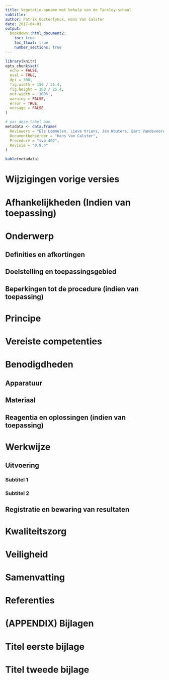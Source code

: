 ```yaml
---
title: Vegetatie-opname met behulp van de Tansley-schaal
subtitle: 
author: Patrik Oosterlynck, Hans Van Calster
date: 2017-04-01
output: 
  bookdown::html_document2:
    toc: true
    toc_float: true
    number_sections: true
---
```


<!--
Instructies bij opmaak van veldprotocol:

Hieronder vind je de verschillende onderdelen van een veldprotocol en een beschrijving wat er bij elk onderdeel vermeld moet worden. 
Niet alle onderdelen zijn altijd van toepassing. Laat in die gevallen de titelhoofdingen staan en vermeld expliciet “niet van toepassing”.
Probeer het veldprotocol generiek te maken in de mate van mogelijk en probeer te vermijden dat het veldprotocol enkel specifiek voor een bepaald project bruikbaar is. 
Je kan het protocol generiek houden door bepaalde variabelen, zoals bijvoorbeeld de grootte van een proefvlak of de diepte van een bodembemonstering, niet vast te leggen in het protocol. 
In bijlage kan je dan een tabel toevoegen waarin je per project aangeeft welke waardes gekozen moeten worden voor die variabelen. 
Indien een bepaald onderdeel niet van toepassing is, laat je de hoofding staan en vermeld je hieronder ‘Niet van toepassing’. Op die manier is de nummering van alle protocols dezelfde.
-->

```r
library(knitr)
opts_chunk$set(
  echo = FALSE, 
  eval = TRUE,
  dpi = 300,
  fig.width = 150 / 25.4,
  fig.height = 100 / 25.4,
  out.width = '100%',
  warning = FALSE,
  error = TRUE,
  message = FALSE
)
```


```r
# pas deze tabel aan
metadata <- data.frame(
  Reviewers = "Els Lommelen, Lieve Vriens, Jan Wouters, Bart Vandevoorde, Sam Provoost, Els De Bie, Steven Desaeger",
  Documentbeheerder = "Hans Van Calster",
  Procedure = "svp-402",
  Revisie = "0.9.4"
)

kable(metadata)

```


# Wijzigingen vorige versies

<!--
Omschrijf hier welke wijzigingen er gebeurd zijn ten opzichte van de vorige versie. Vermeld de datum van de vorige versie, de reden van de wijziging en een beknopte beschrijving van de wijziging.
-->

# Afhankelijkheden (Indien van toepassing)

<!--
Procedures waarnaar in deze procedure verwezen wordt: bv SIP_xxx
Procedures die verwijzen naar deze procedure: bv SVP_xxx
-->

# Onderwerp

## Definities en afkortingen

<!--
Definities van begrippen en afkortingen die noodzakelijk zijn om dit document te begrijpen en het veldprotocol op een gepaste manier te kunnen uitvoeren.  
-->

## Doelstelling en toepassingsgebied

<!--
Doelstelling: omschrijving in woorden waarvoor het veldprotocol dient. Voorbeelden wat er met de gegevens kan gedaan worden. Probeer de doelstelling zo veel mogelijk generiek te beschrijven en vermijd projectspecifieke doelstellingen.
Toepassingsgebied: bespreek hier onder welke condities het veldprotocol kan gebruikt worden.
-->


## Beperkingen tot de procedure (indien van toepassing)

<!--
Bespreek hieronder onder welke condities het veldprotocol niet gebruikt kan worden of wanneer afwijkingen nodig zijn ten opzichte van het standaard protocol. Vermeld hier ook mogelijke interferenties, knelpunten, …
-->

# Principe

<!--
Korte omschrijving van de principes waarop het veldprotocol gebaseerd is. Bv principe achter het nemen van mengmonsters, principe achter visueel inschatten van de bedekking van een plant, …
-->

# Vereiste competenties

<!--
Omschrijving van de basiskennis (bv. kennis van bepaalde soorten) en vaardigheden (bv. bepaalde apparatuur kunnen bedienen), die de gebruiker van het protocol moet hebben om het veldprotocol op een gepaste manier te kunnen uitvoeren. Eventueel kan er verwezen worden naar bepaalde opleidingen.
-->


# Benodigdheden

## Apparatuur

<!--
Opsomming van de apparatuur die nodig is en verwijzingen naar de SIP’s (Standard Instrument Procedure) indien die er zijn. Indien geen specifiek SIP’s voorhanden, illustreer de toegelaten apparatuur met foto’s, geef het exacte type apparatuur mee, …
-->

## Materiaal

<!--
Opsomming van gebruikte materialen. Duidelijk aangeven welke materialen toelaatbaar zijn, welke volumes, afmetingen, materiaal, … vb. vermeld niet staalnamepotje, maar wel vierkant flesje, volume 250 ml, gegradueerd, vervaardigd uit PE, met afsluitbare deksel uit PP.
-->

## Reagentia en oplossingen (indien van toepassing)

<!--
Een opsomming van reagentia, welke zuiverheid, volume, veiligheidsvoorschriften. vb. Zwavelzuur (H2SO4), geconcentreerd (96%), pro analyse + veiligheidsinfo (sterk zuur, bijtend, gebruik handschoenen, bril en masker bij gebruik)
Een opsomming van oplossingen, welke zuiverheid, volume, veiligheidsvoorschriften. Indien deze oplossingen zelf worden bereid, vermeld dan ook de bereidingswijze. vb; Zwavelzuur 1M: verdun zwavelzuur geconcentreerd 18 maal met ultrapuur water. Opgelet: giet altijd zwavelzuur bij water en nooit omgekeerd!
-->


# Werkwijze

## Uitvoering

<!--
Gedetailleerde omschrijving van alle stappen die doorlopen moeten worden om het veldprotocol uit te voeren. Subtitels gebruiken om elke stap te omschrijven. 
-->

### Subtitel 1

### Subtitel 2


## Registratie en bewaring van resultaten

<!--
Opsomming van alle resultaten die bekomen worden na de uitvoering van het protocol en hoe die resultaten geregistreerd, bewaard of opgeslagen moeten worden.
Voor metingen of observaties: verwijs naar invulformulier (met versienummer; invulformulier toevoegen in bijlage; eventueel bepaalde zaken van invulformulier verduidelijken) en/of naar apparatuur en/of softwareprogramma indien gegevens digitaal worden ingevoerd (verwijs naar SIP indien beschikbaar; indien geen SIP beschikbaar, geef de nodige instructies om gegevens op gepaste wijzen in te kunnen geven).
Voor staalnames: geef aan hoe de stalen bewaard, gelabeld en vervoerd moeten worden. Geef aan of de stalen voorbehandeld moeten worden. 
Voor digitale foto’s en/of andere digitale bestanden: geef aan hoe en waar deze bestanden moeten worden opgeslagen. Geef eventueel aan welke bestandnamen aan de bestanden moeten gegeven worden.
-->

# Kwaliteitszorg

<!--
Vermeld alle acties bij het uitvoeren van het protocol om tot kwaliteitsvolle resultaten te komen. 
Daarnaast kan ook een checklist toegevoegd worden om na te gaan of alle stappen van het veldprotocol op een correcte manier doorlopen zijn (bv. Zijn alle velden in veldformulier ingevuld, zijn alle stalen gelabeld,…) 
Indien er niet aan bepaalde kwaliteitscriteria voldaan wordt, kan er eventueel verwezen worden naar corrigerende maatregelen. 
In dit onderdeel kunnen ook bepaalde intercalibratie-oefeningen vermeld worden, die bijvoorbeeld voorafgaand aan elk veldseizoen worden uitgevoerd door de gebruikers van het protocol. 
-->

# Veiligheid

<!--
Alle aandachtspunten in verband met veilig werken.
-->

# Samenvatting

<!--
Een samenvattende opsomming van de te volgen stappen. Gebruik eventueel een stroomschema indien dit de procedure kan verduidelijken.
-->


# Referenties {-}
<div id="refs"></div>



<!--
Eventueel opsplitsen in sleutelreferentie en overige referenties.
-->

# (APPENDIX) Bijlagen {-} 

# Titel eerste bijlage

<!--
Oplijsting van de bijlages die toegevoegd zijn aan dit protocol. O.a. invulformulier of tabel met projectspecifieke gegevens voor de variabelen (bv afmetingen van proefvlak, diepte van oppervlaktemonster bodem, …).
-->

# Titel tweede bijlage




